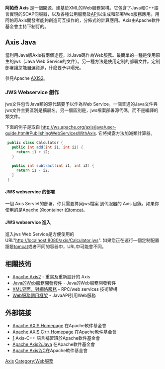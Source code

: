 {{Infobox_Software 
| name =       阿帕奇 Axis 
| logo =       
| screenshot = 
| caption = 
| developer =  [[阿帕奇軟體基金會|阿帕奇軟體基金會]] 
| latest_release_version = 1.4
| latest_release_date = {{release date|2006|04|22}}
| operating_system =    [[跨平台|跨平台]] 
| genre = [[Web服务|Web服务]]
| license = [[Apache_License|Apache 2.0 License]] 
| website = http://ws.apache.org/axis/
}}

'''阿帕奇 Axis''' 是一個開源、建基於XML的Web服務架構。它包含了Java和C++語言實現的SOAP伺服器，以及各種公用服務及[[API|API]]以生成和部署Web服務應用。用阿帕奇Axis開發者能夠創造可互操作的，分佈式的計算應用。Axis由Apache軟件基金會主持下制訂的。

== Axis Java ==
當利用Java版Axis有兩個途徑，以Java碼作為Web服務。最簡單的一種是使用原生的jws（Java Web Service的文件）。另一種方法是使用定制的部署文件。定制部署讓您能自選資源，什麼要予以曝光。


參見Apache [[AXIS2|AXIS2]]。

=== JWS Webservice 創作 ===
jws文件包含Java類的源代碼要予以作為Web Service。一個普通的Java文件與jws文件主要區別是擴展名。另一個區別是，jws檔案部署源代碼，而不是編譯的類文件。



下面的例子是取自 http://ws.apache.org/axis/java/user-guide.html#PublishingWebServicesWithAxis{{Wayback|url=http://ws.apache.org/axis/java/user-guide.html#PublishingWebServicesWithAxis |date=20070716222504 }}.
它將揭露方法加減類計算器。
<syntaxhighlight lang="java">
 public class Calculator {
   public int add(int i1, int i2) {
     return i1 + i2; 
   }
 
   public int subtract(int i1, int i2) {
     return i1 - i2;
   }
 }
</syntaxhighlight>
==== JWS webservice 的部署 ====
一個 Axis Servlet的部署，你只需要拷貝jws檔案 到伺服器的 Axis 目錄。如果你使用的是Apache 的container 如[[Apache_Tomcat|tomcat]]。

==== JWS webservice 進入 ====
進入jws Web Service是方便使用的URL"http://localhost:8080/axis/Calculator.jws". 如果您正在運行一個定制配置踞是[[Apache_Tomcat|tomcat]]或者不同的容器中，URL中可能會不同。

== 相關技術 ==
* [[Apache_Axis2|Apache Axis2]] - 重寫及重新設計的 Axis
* [[Java的Web服務開發套件|Java的Web服務開發套件]] - Java的Web服務開發套件
* [[XML界面，對網絡服務|XML界面，對網絡服務]] - RPC/web services 技術架構 
* [[Web服務調用框架|Web服務調用框架]] - JavaAPI引用Web服務

==外部链接==
* [http://ws.apache.org/axis/ Apache AXIS Homepage]{{Wayback|url=http://ws.apache.org/axis/ |date=20130413003957 }} 在Apache軟件基金會 
* [http://ws.apache.org/axis/cpp/ Apache AXIS C++ Homepage]{{Wayback|url=http://ws.apache.org/axis/cpp/ |date=20071021005220 }} 在Apache軟件基金會 
* [http://ws.apache.org/axis/cpp/arch/End-2-End-Sample.html]{{Wayback|url=http://ws.apache.org/axis/cpp/arch/End-2-End-Sample.html |date=20070804174647 }} Axis-C++ 語言補習班於Apache軟件基金會 
* [http://ws.apache.org/axis2/ Apache Axis2/Java]{{Wayback|url=http://ws.apache.org/axis2/ |date=20070704015153 }} 在Apache軟件基金會 
* [http://ws.apache.org/axis2/c/ Apache Axis2/C]{{Wayback|url=http://ws.apache.org/axis2/c/ |date=20070702035313 }}在Apache軟件基金會 

{{Apache}}

[[Category:Apache軟件基金會|Axis]]
[[Category:Web服務|Category:Web服務]]